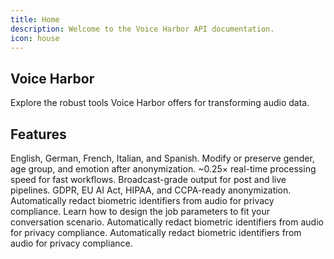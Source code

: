 ```yaml
---
title: Home
description: Welcome to the Voice Harbor API documentation.
icon: house
---
```



## Voice Harbor

Explore the robust tools Voice Harbor offers for transforming audio data.

## Features

<CardGroup cols={2}>
  <Card title="🌍 Multilingual">
    English, German, French, Italian, and Spanish.
  </Card>
  <Card title="🎛️ Attribute Control">
    Modify or preserve gender, age group, and emotion after anonymization.
  </Card>
  <Card title="⚡ Low Latency">
    ~0.25× real-time processing speed for fast workflows.
  </Card>
  <Card title="🎧 Production Quality">
    Broadcast-grade output for post and live pipelines.
  </Card>
  <Card title="🛡️ Compliance">
    GDPR, EU AI Act, HIPAA, and CCPA-ready anonymization.
  </Card>
</CardGroup>

<CardGroup cols={2}>
  <Card
    title="Biometric Redaction"
    icon="user-shield"
    href="https://docs.nijta.com/Biometric"
  >
    Automatically redact biometric identifiers from audio for privacy compliance.
  </Card>
  <Card
    title="Voice Harbor API"
    icon="newspaper"
    href="https://docs.nijta.com/BuildwithVoiceHarbor/VoiceHarborAPI"
  >
    Learn how to design the job parameters to fit your conversation scenario.
  </Card>
</CardGroup>
<CardGroup cols={2}>
  <Card
    title="Access Token"
    icon="key"
    href="https://voiceharbor.ai"
  >
    Automatically redact biometric identifiers from audio for privacy compliance.
  </Card>
  <Card
    title="Access Plugins"
    icon="key"
    href="https://voiceharbor.ai"
  >
    Automatically redact biometric identifiers from audio for privacy compliance.
  </Card>
</CardGroup>
